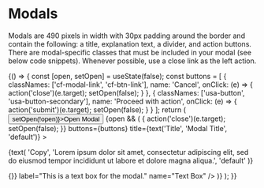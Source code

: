 


<Meta title="Commons/Components/Modal" component={Modal} />

# Modals

Modals are 490 pixels in width with 30px padding around the border and contain the following: a title, explanation text, a divider, and action buttons. There are modal-specific classes that must be included in your modal (see below code snippets). Whenever possible, use a close link as the left action.

<Story name="default">
  {() => {
    const [open, setOpen] = useState(false);
    const buttons = [
      {
        classNames: ['cf-modal-link', 'cf-btn-link'],
        name: 'Cancel',
        onClick: (e) => {
          action('close')(e.target);
          setOpen(false);          
        }
      },
      {
        classNames: ['usa-button', 'usa-button-secondary'],
        name: 'Proceed with action',
        onClick: (e) => {
          action('submit')(e.target);
          setOpen(false);          
        }
      }
    ];
    return (
      <React.Fragment>
        <Button onClick={() => setOpen(!open)}>Open Modal</Button>
        {open && (
          <Modal
            closeHandler={(e) => {
                action('close')(e.target);
                setOpen(false);
            }}
            buttons={buttons}
            title={text('Title', 'Modal Title', 'default')}
          >
            <p>
              {text(
                'Copy',
                'Lorem ipsum dolor sit amet, consectetur adipiscing elit, sed do eiusmod tempor incididunt ut labore et dolore magna aliqua.',
                'default'
              )}
            </p>
            <TextareaField
              onChange={() => {}}
              label="This is a text box for the modal."
              name="Text Box"
            />
          </Modal>
        )}
      </React.Fragment>
    );
  }}
</Story>

<Props of={Modal} />
